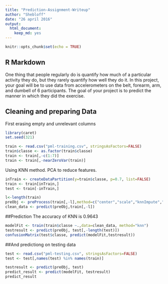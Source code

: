 ```yaml
---
title: "Prediction-Assignment-Writeup"
author: "Shebloff"
date: "26 april 2016"
output: 
  html_document: 
    keep_md: yes
---
```


```r
knitr::opts_chunk$set(echo = TRUE)
```

## R Markdown

One thing that people regularly do is quantify how much of a particular activity they do, but they rarely quantify how well they do it. In this project, your goal will be to use data from accelerometers on the belt, forearm, arm, and dumbell of 6 participants. The goal of your project is to predict the manner in which they did the exercise.

## Cleaning and preparing Data
First erasing empty and unrelevant columns
```r
library(caret)
set.seed(321)

train <- read.csv("pml-training.csv", stringsAsFactors=FALSE)
train$classe <- as.factor(train$classe)
train <- train[,-c(1:7)]
train <- train[,-nearZeroVar(train)]
```

Using KNN method. PCA to reduce features.

```r
inTrain <- createDataPartition(y=train$classe, p=0.7, list=FALSE)
train <- train[inTrain,]
test <- train[-inTrain,]

l<-length(train)
preObj <- preProcess(train[,-l],method=c("center","scale","knnImpute","pca"), thresh=0.9)
clean_data <- predict(preObj,train[,-l])
```

##Prediction
The accuracy of KNN is 0.9643
```r
modelFit <- train(train$classe ~.,data=clean_data, method="knn")
testresult <- predict(preObj, test[,-length(test)])
confusionMatrix(test$classe, predict(modelFit,testresult))
```

##And predictiong on testing data

```r
test <- read.csv("pml-testing.csv", stringsAsFactors=FALSE)
test <- test[,names(test) %in% names(train)]

testresult <- predict(preObj, test)
predict_result <- predict(modelFit, testresult)
predict_result
```


